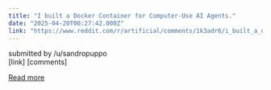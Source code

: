 ```yaml
---
title: "I built a Docker Container for Computer-Use AI Agents."
date: "2025-04-20T00:27:42.000Z"
link: "https://www.reddit.com/r/artificial/comments/1k3adr6/i_built_a_docker_container_for_computeruse_ai/"
---
```


submitted by    /u/sandropuppo  
 [link]   [comments]

[Read more](https://www.reddit.com/r/artificial/comments/1k3adr6/i_built_a_docker_container_for_computeruse_ai/)
